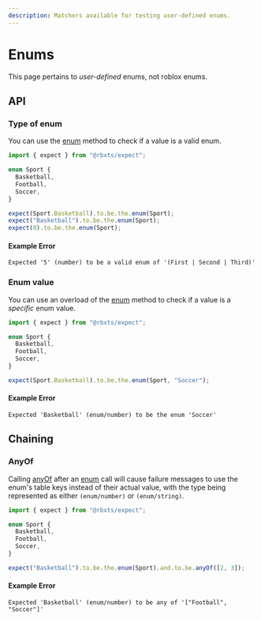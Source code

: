 ```yaml
---
description: Matchers available for testing user-defined enums.
---
```


# Enums

This page pertains to _user-defined_ enums, not roblox enums.

## API

### Type of enum

You can use the [enum](/docs/api/expect.assertion.enum) method to check if a value is a valid enum.

```ts
import { expect } from "@rbxts/expect";

enum Sport {
  Basketball,
  Football,
  Soccer,
}

expect(Sport.Basketball).to.be.the.enum(Sport);
expect("Basketball").to.be.the.enum(Sport);
expect(0).to.be.the.enum(Sport);
```

#### Example Error

```logs
Expected '5' (number) to be a valid enum of '(First | Second | Third)'
```

### Enum value

You can use an overload of the [enum](/docs/api/expect.assertion.enum) method to check if a value is a _specific_ enum
value.

```ts
import { expect } from "@rbxts/expect";

enum Sport {
  Basketball,
  Football,
  Soccer,
}

expect(Sport.Basketball).to.be.the.enum(Sport, "Soccer");
```

#### Example Error

```logs
Expected 'Basketball' (enum/number) to be the enum 'Soccer'
```

## Chaining

### AnyOf

Calling [anyOf](/docs/api/expect.assertion.anyof.md) after an [enum](/docs/api/expect.assertion.enum) call will cause
failure messages to use the enum's table keys instead of their actual value, with the type being represented as either
`(enum/number)` or `(enum/string)`.

```ts
import { expect } from "@rbxts/expect";

enum Sport {
  Basketball,
  Football,
  Soccer,
}

expect("Basketball").to.be.the.enum(Sport).and.to.be.anyOf([2, 3]);
```

#### Example Error

```logs
Expected 'Basketball' (enum/number) to be any of '["Football", "Soccer"]'
```
